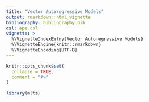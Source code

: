 ```yaml
---
title: "Vector Autoregressive Models"
output: rmarkdown::html_vignette
bibliography: bibliography.bib
csl: apa.csl
vignette: >
  %\VignetteIndexEntry{Vector Autoregressive Models}
  %\VignetteEngine{knitr::rmarkdown}
  %\VignetteEncoding{UTF-8}
---
```


```r
knitr::opts_chunk$set(
  collapse = TRUE,
  comment = "#>"
)
```

```r
library(mlts)
```

